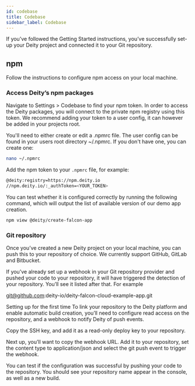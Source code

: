 ```yaml
---
id: codebase
title: Codebase
sidebar_label: Codebase
---
```

If you’ve followed the Getting Started instructions, you’ve successfully set-up your Deity project and connected it to your Git repository.

## npm
Follow the instructions to configure npm access on your local machine. 

### Access Deity’s npm packages
Navigate to Settings > Codebase to find your npm token. In order to access the Deity packages, you will connect to the private npm registry using this token. We recommend adding your token to a user config, it can however be added in your projects root.

You'll need to either create or edit a .npmrc file. The user config can be found in your users root directory ~/.npmrc. If you don't have one, you can create one:

```bash
nano ~/.npmrc
```

Add the npm token to your `.npmrc` file, for example:


```bash
@deity:registry=https://npm.deity.io
//npm.deity.io/:_authToken=<YOUR_TOKEN>
```

You can test whether it is configured correctly by running the following command, which will output the list of available version of our demo app creation.


```bash
npm view @deity/create-falcon-app
```


### Git repository
Once you’ve created a new Deity project on your local machine, you can push this to your repository of choice. We currently support GitHub, GitLab and Bitbucket.

If you’ve already set up a webhook in your Git repository provider and pushed your code to your repository, it will have triggered the detection of your repository. You’ll see it listed after that. For example

git@github.com:deity-io/deity-falcon-cloud-example-app.git

Setting up for the first time
To link your repository to the Deity platform and enable automatic build creation, you’ll need to configure read access on the repository, and a webhook to notify Deity of push events.

Copy the SSH key, and add it as a read-only deploy key to your repository.

Next up, you’ll want to copy the webhook URL. Add it to your repository, set the content type to application/json and select the git push event to trigger the webhook.

You can test if the configuration was successful by pushing your code to the repository. You should see your repository name appear in the console, as well as a new build.

